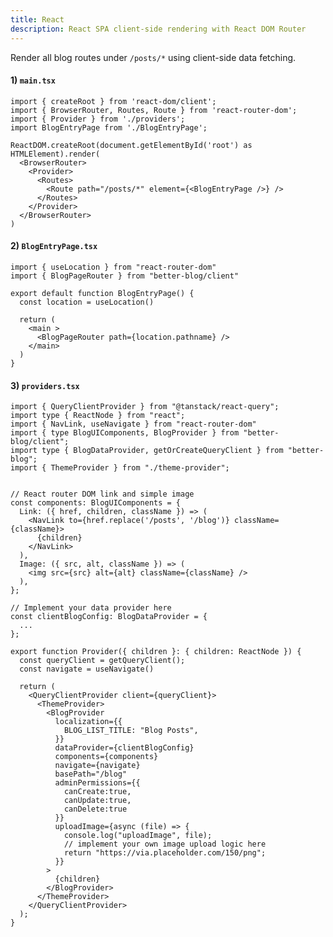 ```yaml
---
title: React
description: React SPA client-side rendering with React DOM Router
---
```


Render all blog routes under `/posts/*` using client-side data fetching.

#### 1) `main.tsx`

```tsx
import { createRoot } from 'react-dom/client';
import { BrowserRouter, Routes, Route } from 'react-router-dom';
import { Provider } from './providers';
import BlogEntryPage from './BlogEntryPage';

ReactDOM.createRoot(document.getElementById('root') as HTMLElement).render(
  <BrowserRouter>
    <Provider>
      <Routes>
        <Route path="/posts/*" element={<BlogEntryPage />} />
      </Routes>
    </Provider>
  </BrowserRouter>
)
```

#### 2) `BlogEntryPage.tsx`

```tsx
import { useLocation } from "react-router-dom"
import { BlogPageRouter } from "better-blog/client"

export default function BlogEntryPage() {
  const location = useLocation()

  return (
    <main >
      <BlogPageRouter path={location.pathname} />
    </main>
  )
}
```

#### 3) `providers.tsx`

```tsx
import { QueryClientProvider } from "@tanstack/react-query";
import type { ReactNode } from "react";
import { NavLink, useNavigate } from "react-router-dom"
import { type BlogUIComponents, BlogProvider } from "better-blog/client";
import type { BlogDataProvider, getOrCreateQueryClient } from "better-blog";
import { ThemeProvider } from "./theme-provider";


// React router DOM link and simple image
const components: BlogUIComponents = {
  Link: ({ href, children, className }) => (
    <NavLink to={href.replace('/posts', '/blog')} className={className}>
      {children}
    </NavLink>
  ),
  Image: ({ src, alt, className }) => (
    <img src={src} alt={alt} className={className} />
  ),
};

// Implement your data provider here
const clientBlogConfig: BlogDataProvider = {
  ...
};

export function Provider({ children }: { children: ReactNode }) {
  const queryClient = getQueryClient();
  const navigate = useNavigate()

  return (
    <QueryClientProvider client={queryClient}>
      <ThemeProvider>
        <BlogProvider
          localization={{
            BLOG_LIST_TITLE: "Blog Posts",
          }}
          dataProvider={clientBlogConfig}
          components={components}
          navigate={navigate}
          basePath="/blog"
          adminPermissions={{
            canCreate:true,
            canUpdate:true,
            canDelete:true
          }}
          uploadImage={async (file) => {
            console.log("uploadImage", file);
            // implement your own image upload logic here
            return "https://via.placeholder.com/150/png";
          }}
        >
          {children}
        </BlogProvider>
      </ThemeProvider>
    </QueryClientProvider>
  );
}
```
